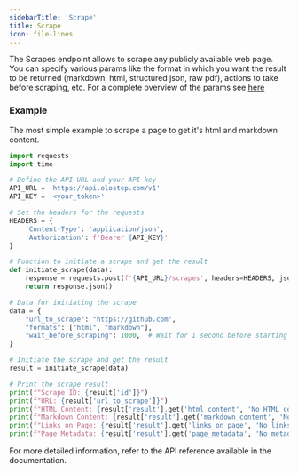 ```yaml
---
sidebarTitle: 'Scrape'
title: Scrape
icon: file-lines
---
```


The Scrapes endpoint allows to scrape any publicly available web page. You can specify various params like the format in which you want the result to be returned (markdown, html, structured json, raw pdf), actions to take before scraping, etc. For a complete overview of the params see [here]('https://docs.olostep.com/api-reference/basic/scrape')

### Example

The most simple example to scrape a page to get it's html and markdown content.

<CodeGroup>

```python crawl.py
import requests
import time

# Define the API URL and your API key
API_URL = 'https://api.olostep.com/v1'
API_KEY = '<your_token>'

# Set the headers for the requests
HEADERS = {
    'Content-Type': 'application/json',
    'Authorization': f'Bearer {API_KEY}'
}

# Function to initiate a scrape and get the result
def initiate_scrape(data):
    response = requests.post(f'{API_URL}/scrapes', headers=HEADERS, json=data)
    return response.json()

# Data for initiating the scrape
data = {
    "url_to_scrape": "https://github.com",
    "formats": ["html", "markdown"],
    "wait_before_scraping": 1000,  # Wait for 1 second before starting the scrape
}

# Initiate the scrape and get the result
result = initiate_scrape(data)

# Print the scrape result
print(f"Scrape ID: {result['id']}")
print(f"URL: {result['url_to_scrape']}")
print(f"HTML Content: {result['result'].get('html_content', 'No HTML content')}")
print(f"Markdown Content: {result['result'].get('markdown_content', 'No Markdown content')}")
print(f"Links on Page: {result['result'].get('links_on_page', 'No links')}")
print(f"Page Metadata: {result['result'].get('page_metadata', 'No metadata')}")
```

</CodeGroup>

For more detailed information, refer to the API reference available in the documentation.